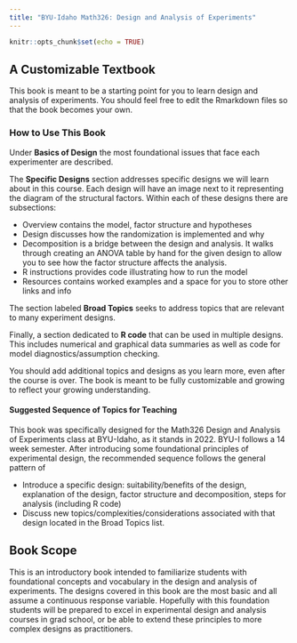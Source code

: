 ```yaml
---
title: "BYU-Idaho Math326: Design and Analysis of Experiments"
---
```


```r
knitr::opts_chunk$set(echo = TRUE)
```

## A Customizable Textbook

This book is meant to be a starting point for you to learn design and analysis of experiments. You should feel free to edit the Rmarkdown files so that the book becomes your own.

### How to Use This Book

Under **Basics of Design** the most foundational issues that face each experimenter are described.

The **Specific Designs** section addresses specific designs we will learn about in this course. Each design will have an image next to it representing the diagram of the structural factors. Within each of these designs there are subsections:

-   Overview contains the model, factor structure and hypotheses
-   Design discusses how the randomization is implemented and why
-   Decomposition is a bridge between the design and analysis. It walks through creating an ANOVA table by hand for the given design to allow you to see how the factor structure affects the analysis.
-   R instructions provides code illustrating how to run the model
-   Resources contains worked examples and a space for you to store other links and info

The section labeled **Broad Topics** seeks to address topics that are relevant to many experiment designs.

Finally, a section dedicated to **R code** that can be used in multiple designs. This includes numerical and graphical data summaries as well as code for model diagnostics/assumption checking.

You should add additional topics and designs as you learn more, even after the course is over. The book is meant to be fully customizable and growing to reflect your growing understanding.

#### Suggested Sequence of Topics for Teaching

This book was specifically designed for the Math326 Design and Analysis of Experiments class at BYU-Idaho, as it stands in 2022. BYU-I follows a 14 week semester. After introducing some foundational principles of experimental design, the recommended sequence follows the general pattern of

-   Introduce a specific design: suitability/benefits of the design, explanation of the design, factor structure and decomposition, steps for analysis (including R code)
-   Discuss new topics/complexities/considerations associated with that design located in the Broad Topics list.

## Book Scope

This is an introductory book intended to familiarize students with foundational concepts and vocabulary in the design and analysis of experiments. The designs covered in this book are the most basic and all assume a continuous response variable. Hopefully with this foundation students will be prepared to excel in experimental design and analysis courses in grad school, or be able to extend these principles to more complex designs as practitioners.
